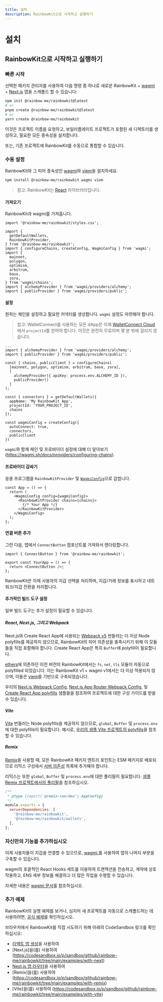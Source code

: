 ```yaml
---
title: 설치
description: RainbowKit으로 시작하고 실행하기
---
```


# 설치

## RainbowKit으로 시작하고 실행하기

### 빠른 시작

선택한 패키지 관리자를 사용하여 다음 명령 중 하나로 새로운 RainbowKit + [wagmi](https://wagmi.sh) + [Next.js](https://nextjs.org) 앱을 스캐폴드 할 수 있습니다:

```bash
npm init @rainbow-me/rainbowkit@latest
# or
pnpm create @rainbow-me/rainbowkit@latest
# or
yarn create @rainbow-me/rainbowkit
```

이것은 프로젝트 이름을 요청하고, 보일러플레이트 프로젝트가 포함된 새 디렉토리를 생성하고, 필요한 모든 종속성을 설치합니다.

또는, 기존 프로젝트에 RainbowKit를 수동으로 통합할 수 있습니다.

### 수동 설정

RainbowKit와 그 피어 종속성인 [wagmi](https://wagmi.sh/)와 [viem](https://viem.sh)을 설치하세요.

```bash
npm install @rainbow-me/rainbowkit wagmi viem
```

> 참고: RainbowKit는 [React](https://reactjs.org/) 라이브러리입니다.

#### 가져오기

RainbowKit과 wagmi를 가져옵니다.

```tsx
import '@rainbow-me/rainbowkit/styles.css';

import {
  getDefaultWallets,
  RainbowKitProvider,
} from '@rainbow-me/rainbowkit';
import { configureChains, createConfig, WagmiConfig } from 'wagmi';
import {
  mainnet,
  polygon,
  optimism,
  arbitrum,
  base,
  zora,
} from 'wagmi/chains';
import { alchemyProvider } from 'wagmi/providers/alchemy';
import { publicProvider } from 'wagmi/providers/public';
```

#### 설정

원하는 체인을 설정하고 필요한 커넥터를 생성합니다. `wagmi` 설정도 마련해야 합니다.

> 참고: WalletConnect를 사용하는 모든 dApp은 이제 [WalletConnect Cloud](https://cloud.walletconnect.com/)에서 `projectId`를 얻어야 합니다. 이것은 완전히 무료이며 몇 분 밖에 걸리지 않습니다.

```tsx line=4-99
...
import { alchemyProvider } from 'wagmi/providers/alchemy';
import { publicProvider } from 'wagmi/providers/public';

const { chains, publicClient } = configureChains(
  [mainnet, polygon, optimism, arbitrum, base, zora],
  [
    alchemyProvider({ apiKey: process.env.ALCHEMY_ID }),
    publicProvider()
  ]
);

const { connectors } = getDefaultWallets({
  appName: 'My RainbowKit App',
  projectId: 'YOUR_PROJECT_ID',
  chains
});

const wagmiConfig = createConfig({
  autoConnect: true,
  connectors,
  publicClient
})
```

`wagmi`와 함께 체인 및 프로바이더 설정에 대해 더 알아보기(https://wagmi.sh/docs/providers/configuring-chains).

#### 프로바이더 감싸기

응용 프로그램을 `RainbowKitProvider` 및 [`WagmiConfig`](https://wagmi.sh/docs/provider)으로 감쌉니다.

```tsx
const App = () => {
  return (
    <WagmiConfig config={wagmiConfig}>
      <RainbowKitProvider chains={chains}>
        {/* Your App */}
      </RainbowKitProvider>
    </WagmiConfig>
  );
};
```

#### 연결 버튼 추가

그런 다음, 앱에서 `ConnectButton` 컴포넌트를 가져와서 렌더링합니다.

```tsx
import { ConnectButton } from '@rainbow-me/rainbowkit';

export const YourApp = () => {
  return <ConnectButton />;
};
```

RainbowKit은 이제 사용자의 지갑 선택을 처리하며, 지갑/거래 정보를 표시하고 네트워크/지갑 전환을 처리합니다.

#### 추가적인 빌드 도구 설정

일부 빌드 도구는 추가 설정이 필요할 수 있습니다.

##### React, Next.js, 그리고 Webpack

Next.js와 Create React App에 사용되는 [Webpack v5](https://webpack.js.org/blog/2020-10-10-webpack-5-release/) 번들러는 더 이상 Node polyfills를 제공하지 않으므로, RainbowKit의 피어 의존성을 충족시키기 위해 이 모듈들을 직접 포함해야 합니다. Create React App은 특히 `Buffer`에 polyfill이 필요합니다.

[ethers](https://docs.ethers.org/v5/)에 의존하던 이전 버전의 RainbowKit에서는 `fs`, `net`, `tls` 모듈이 자동으로 polyfilled 되었습니다. 이는 RainbowKit v1 + wagmi v1에서는 더 이상 적용되지 않으며, 이들은 [viem](https://viem.sh/)를 기반으로 구축되었습니다.

우리의 [Next.js Webpack Config](https://github.com/rainbow-me/rainbowkit/blob/main/examples/with-next/next.config.js), [Next.js App Router Webpack Config](https://github.com/rainbow-me/rainbowkit/blob/main/examples/with-next-app/next.config.js), 및 [Create React App polyfills](https://github.com/rainbow-me/rainbowkit/blob/main/examples/with-create-react-app/src/polyfills.ts) 샘플들을 참조하여 프로젝트에 대한 구성 가이드를 받을 수 있습니다.

##### Vite

[Vite](https://vitejs.dev) 번들러는 Node polyfills을 제공하지 않으므로, `global`, `Buffer` 및 `process.env`에 대한 polyfills이 필요합니다. 예시로, [우리의 샘플 Vite 프로젝트의 polyfills](https://github.com/rainbow-me/rainbowkit/tree/main/examples/with-vite/src/polyfills.ts)을 참조할 수 있습니다.

##### Remix

[Remix](https://remix.run)을 사용할 때, 모든 RainbowKit 패키지 엔트리 포인트는 ESM 패키지로 배포되므로 리믹스 구성에서 [서버 의존성](https://remix.run/docs/en/v1/pages/gotchas#importing-esm-packages) 목록에 추가해야 합니다.

리믹스는 또한 `global`, `Buffer` 및 `process.env`에 대한 폴리필이 필요합니다. [샘플 Remix 프로젝트에서의 폴리필](https://github.com/rainbow-me/rainbowkit/blob/main/examples/with-remix/app/polyfills.ts)을 참조하십시오.

```js
/**
 * @type {import('@remix-run/dev').AppConfig}
 */
module.exports = {
  serverDependencies: [
    '@rainbow-me/rainbowkit',
    '@rainbow-me/rainbowkit/wallets',
  ],
};
```

### 자신만의 기능을 추가하십시오

이제 사용자들이 지갑을 연결할 수 있으므로, [wagmi.](https://wagmi.sh)를 사용하여 앱의 나머지 부분을 구축할 수 있습니다.

wagmi의 포괄적인 React Hooks 세트를 이용하여 트랜잭션을 전송하고, 계약에 상호 작용하고, ENS 세부 정보를 해결하고 더 많은 작업을 수행할 수 있습니다.

자세한 내용은 [wagmi 문서](https://wagmi.sh)를 참조하십시오.

### 추가 예제

RainbowKit의 실행 예제를 보거나, 심지어 새 프로젝트를 자동으로 스캐폴드하는 데 사용하려면, [공식 예제](https://github.com/rainbow-me/rainbowkit/tree/main/examples)를 확인하십시오.

브라우저에서 RainbowKit를 직접 시도하기 위해 아래의 CodeSandbox 링크를 확인하십시오:

-   [리액트 앱 생성](https://codesandbox.io/p/sandbox/github/rainbow-me/rainbowkit/tree/main/examples/with-create-react-app)을 사용하여
-   [Next.js]을(를) 사용하여 (https://codesandbox.io/p/sandbox/github/rainbow-me/rainbowkit/tree/main/examples/with-next)
-   [Next.js 앱 라우터](https://codesandbox.io/p/sandbox/github/rainbow-me/rainbowkit/tree/main/examples/with-next-app)을 사용하여
-   [Remix]을(를) 사용하여 (https://codesandbox.io/p/sandbox/github/rainbow-me/rainbowkit/tree/main/examples/with-remix)
-   [Vite]을(를) 사용하여 (https://codesandbox.io/p/sandbox/github/rainbow-me/rainbowkit/tree/main/examples/with-vite)

